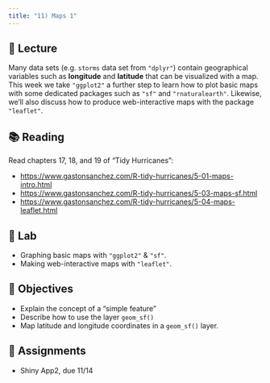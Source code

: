 ```yaml
---
title: "11) Maps 1"
---
```



## 📖 Lecture

Many data sets (e.g. `storms` data set from `"dplyr"`) contain geographical variables such as **longitude** and **latitude** that can be visualized with a map.
This week we take `"ggplot2"` a further step to learn how to plot basic maps with some dedicated packages such as `"sf"` and `"rnaturalearth"`.
Likewise, we'll also discuss how to produce web-interactive maps with the package `"leaflet"`.



## 📚 Reading

Read chapters 17, 18, and 19 of "Tidy Hurricanes":

- <a href="https://www.gastonsanchez.com/R-tidy-hurricanes/5-01-maps-intro.html" target="_blank">https://www.gastonsanchez.com/R-tidy-hurricanes/5-01-maps-intro.html</a>
- <a href="https://www.gastonsanchez.com/R-tidy-hurricanes/5-03-maps-sf.html" target="_blank">https://www.gastonsanchez.com/R-tidy-hurricanes/5-03-maps-sf.html</a>
- <a href="https://www.gastonsanchez.com/R-tidy-hurricanes/5-04-maps-leaflet.html" target="_blank">https://www.gastonsanchez.com/R-tidy-hurricanes/5-04-maps-leaflet.html</a>


## 🔬 Lab

- Graphing basic maps with `"ggplot2"` & `"sf"`.
- Making web-interactive maps with `"leaflet"`.



## 🎯 Objectives

- Explain the concept of a "simple feature"
- Describe how to use the layer `geom_sf()`
- Map latitude and longitude coordinates in a `geom_sf()` layer.



## 🔔 Assignments

- Shiny App2, due 11/14

